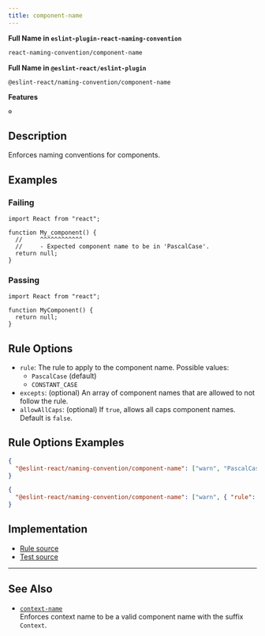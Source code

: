 ```yaml
---
title: component-name
---
```


**Full Name in `eslint-plugin-react-naming-convention`**

```sh copy
react-naming-convention/component-name
```

**Full Name in `@eslint-react/eslint-plugin`**

```sh copy
@eslint-react/naming-convention/component-name
```

**Features**

`⚙️`

## Description

Enforces naming conventions for components.

## Examples

### Failing

```tsx
import React from "react";

function My_component() {
  //     ^^^^^^^^^^^^
  //     - Expected component name to be in 'PascalCase'.
  return null;
}
```

### Passing

```tsx
import React from "react";

function MyComponent() {
  return null;
}
```

## Rule Options

- `rule`: The rule to apply to the component name. Possible values:
  - `PascalCase` (default)
  - `CONSTANT_CASE`
- `excepts`: (optional) An array of component names that are allowed to not follow the rule.
- `allowAllCaps`: (optional) If `true`, allows all caps component names. Default is `false`.

## Rule Options Examples

```json
{
  "@eslint-react/naming-convention/component-name": ["warn", "PascalCase"]
}
```

```json
{
  "@eslint-react/naming-convention/component-name": ["warn", { "rule": "PascalCase", "allowAllCaps": true }]
}
```

## Implementation

- [Rule source](https://github.com/Rel1cx/eslint-react/tree/main/packages/plugins/eslint-plugin-react-naming-convention/src/rules/component-name.ts)
- [Test source](https://github.com/Rel1cx/eslint-react/tree/main/packages/plugins/eslint-plugin-react-naming-convention/src/rules/component-name.spec.ts)

---

## See Also

- [`context-name`](./naming-convention-context-name)\
  Enforces context name to be a valid component name with the suffix `Context`.
